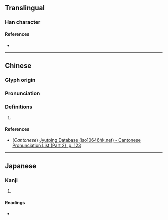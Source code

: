 {{character info/new}}
==Translingual==

===Han character===
{{Han char|rn=72|rad=日|as=08|sn=12|four=65081|canj=ATBC|ids=⿰日典}}

====References====
* {{Han ref|kx=0496.220|dkj=13974|dj=0862.070|hdz=21518.120|uh=666A|ud=26218|bh=D9A7|bd=55719}}

----

==Chinese==
{{zh-forms}}

===Glyph origin===
{{Han etym}}

===Pronunciation===
{{zh-pron
|m=tiǎn
|c=long4
|mc=y
|oc=y
|ma=
|cat=
}}

===Definitions===
{{zh-hanzi}}

# {{rfdef|lang=zh}}

====References====
* (''Cantonese'') [http://www.iso10646hk.net/jp/document/download.jsp Jyutping Database (iso10646hk.net) - Cantonese Pronunciation List (Part 2), p. 123]

----

==Japanese==

===Kanji===
{{ja-kanji|grade=|rs=日08}}

# {{defn|lang=ja|sort=日08}}

====Readings====
* {{ja-readings|on=[[てん]] (ten)|kun=[[あきらか]] (akiraka)}}